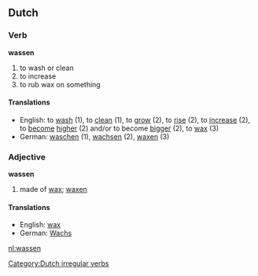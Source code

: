 ==Dutch==
===Verb===
'''wassen'''

#to wash or clean
#to increase
#to rub wax on something

====Translations====
*English: to [[wash]] (1), to [[clean]] (1), to [[grow]] (2), to [[rise]] (2), to [[increase]] (2), to [[become]] [[high]]er (2) and/or to become [[big]]ger (2), to [[wax]] (3)
*German: [[waschen]] (1), [[wachsen]] (2), [[waxen]] (3)

===Adjective===
'''wassen'''

# made of [[wax]]; [[waxen]]

====Translations====
*English: [[wax]]
*German: [[Wachs]]

[[Category:Dutch irregular verbs]]
[[nl:wassen]]